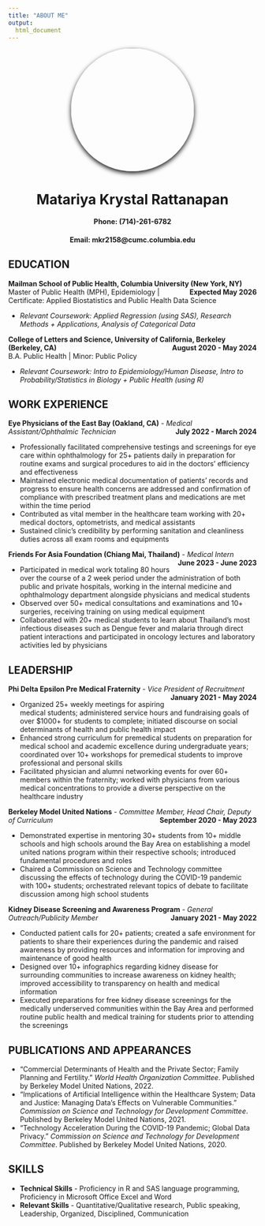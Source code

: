 ```yaml
---
title: "ABOUT ME"
output: 
  html_document
---
```


<div style="text-align:center;">
  <img src="images/matariya_headshot.jpg" width="250" style="border-radius:50%; box-shadow:0px 4px 10px;">
</div>

<h1 style="text-align:center;">Matariya Krystal Rattanapan</h1>
<h4 style="text-align:center;">Phone: (714)-261-6782</h4>
<h4 style="text-align:center;">Email: mkr2158@cumc.columbia.edu</h4>

## EDUCATION
**Mailman School of Public Health, Columbia University (New York, NY)** <span style="float:right;">**Expected May 2026**</span>     
Master of Public Health (MPH), Epidemiology | Certificate: Applied Biostatistics and Public Health Data Science

- *Relevant Coursework: Applied Regression (using SAS), Research Methods + Applications, Analysis of Categorical Data*

**College of Letters and Science, University of California, Berkeley (Berkeley, CA)**<span style="float:right;">**August 2020 - May 2024**</span>   
B.A. Public Health | Minor: Public Policy

- *Relevant Coursework: Intro to Epidemiology/Human Disease,  Intro to Probability/Statistics in Biology + Public Health (using R)*  
  
## WORK EXPERIENCE
**Eye Physicians of the East Bay (Oakland, CA)** - *Medical Assistant/Ophthalmic Technician* <span style="float:right;">**July 2022 - March 2024**</span>      

- Professionally facilitated comprehensive testings and screenings for eye care within ophthalmology for 25+ patients daily in preparation for routine exams and surgical procedures to aid in the doctors’ efficiency and effectiveness
- Maintained electronic medical documentation of patients’ records and progress to ensure health concerns are addressed and confirmation of compliance with prescribed treatment plans and medications are met within the time period
- Contributed as vital member in the healthcare team working with 20+ medical doctors, optometrists, and medical assistants
- Sustained clinic’s credibility by performing sanitation and cleanliness duties across all exam rooms and equipments

**Friends For Asia Foundation (Chiang Mai, Thailand)** - *Medical Intern* <span style="float:right;">**June 2023 - June 2023**</span>                 

- Participated in medical work totaling 80 hours over the course of a 2 week period under the administration of both public and private hospitals, working in the internal medicine and ophthalmology department alongside physicians and medical students
- Observed over 50+ medical consultations and examinations and 10+ surgeries, receiving training on using medical equipment  
- Collaborated with 20+ medical students to learn about Thailand’s most infectious diseases such as Dengue fever and malaria through direct patient interactions and participated in oncology lectures and laboratory activities led by physicians

## LEADERSHIP
**Phi Delta Epsilon Pre Medical Fraternity** - *Vice President of Recruitment* <span style="float:right;">**January 2021 - May 2024**</span>  

- Organized 25+ weekly meetings for aspiring medical students; administered service hours and fundraising goals of over $1000+ for students to complete; initiated discourse on social determinants of health and public health impact
- Enhanced strong curriculum for premedical students on preparation for medical school and academic excellence during undergraduate years; coordinated over 10+ workshops for premedical students to improve professional and personal  skills
- Facilitated physician and alumni networking events for over 60+ members within the fraternity; worked with physicians from various medical concentrations to provide a diverse perspective on the healthcare industry

**Berkeley Model United Nations** - *Committee Member, Head Chair, Deputy of Curriculum* <span style="float:right;">**September 2020 - May 2023**</span>  

- Demonstrated expertise in mentoring 30+ students from 10+  middle schools and high schools around the Bay Area on establishing a model united nations program within their respective schools; introduced fundamental procedures and roles
- Chaired a Commission on Science and Technology committee discussing the effects of technology during the COVID-19 pandemic with 100+ students; orchestrated relevant topics of debate to facilitate discussion among high school students

**Kidney Disease Screening and Awareness Program** - *General Outreach/Publicity Member* <span style="float:right;">**January 2021 - May 2022**</span>                

- Conducted patient calls for 20+ patients; created a safe environment for patients to share their experiences during the pandemic and raised awareness by providing resources and information for improving and maintenance of good health
- Designed over 10+ infographics regarding kidney disease for surrounding communities to increase awareness on kidney health; improved accessibility to transparency on health and medical information
- Executed preparations for free kidney disease screenings for the medically underserved communities within the Bay Area and performed routine public health and medical training for students prior to attending the screenings

## PUBLICATIONS AND APPEARANCES
- “Commercial Determinants of Health and the Private Sector; Family Planning and Fertility.” *World Health Organization Committee*. Published by Berkeley Model United Nations, 2022. 
- “Implications of Artificial Intelligence within the Healthcare System; Data and Justice: Managing Data’s Effects on Vulnerable Communities.” *Commission on Science and Technology for Development Committee*. Published by Berkeley Model United Nations, 2021. 
- “Technology Acceleration During the COVID-19 Pandemic; Global Data Privacy.” *Commission on Science and Technology for Development Committee*. Published by Berkeley Model United Nations, 2020. 

## SKILLS
- **Technical Skills** - Proficiency in R and SAS language programming, Proficiency in Microsoft Office Excel and Word
- **Relevant Skills** - Quantitative/Qualitative research, Public speaking, Leadership, Organized, Disciplined, Communication

